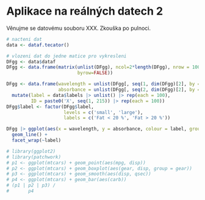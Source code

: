 # Aplikace na reálných datech 2

Věnujme se datovému souboru XXX. Zkouška po pulnoci.

```r
# nacteni dat 
data <- dataf.tecator()
```

```r
# vlozeni dat do jedne matice pro vykresleni
DFgg <- data$dataf
DFgg <- data.frame(matrix(unlist(DFgg), ncol=2*length(DFgg), nrow = 100,
                          byrow=FALSE))

DFgg <- data.frame(wavelength = unlist(DFgg[, seq(1, dim(DFgg)[2], by = 2)]),
                   absorbance = unlist(DFgg[, seq(2, dim(DFgg)[2], by = 2)])) |>
  mutate(label = data$labels |> unlist() |> rep(each = 100),
         ID = paste0('X', seq(1, 215)) |> rep(each = 100))
DFgg$label <- factor(DFgg$label, 
                     levels = c('small', 'large'), 
                     labels = c('Fat < 20 %', 'Fat > 20 %'))

DFgg |> ggplot(aes(x = wavelength, y = absorbance, colour = label, group = ID)) + 
  geom_line() + 
  facet_wrap(~label)
```

```r
# library(ggplot2)
# library(patchwork)
# p1 <- ggplot(mtcars) + geom_point(aes(mpg, disp))
# p2 <- ggplot(mtcars) + geom_boxplot(aes(gear, disp, group = gear))
# p3 <- ggplot(mtcars) + geom_smooth(aes(disp, qsec)) 
# p4 <- ggplot(mtcars) + geom_bar(aes(carb)) 
# (p1 | p2 | p3) / 
#       p4
```
